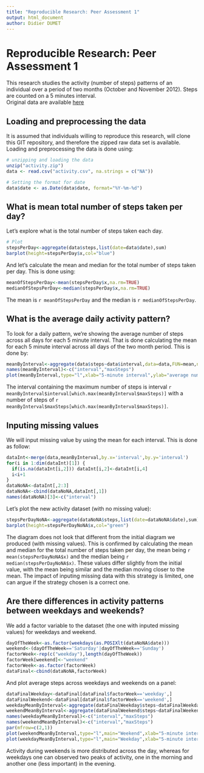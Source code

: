 ```yaml
---
title: "Reproducible Research: Peer Assessment 1"
output: html_document
author: Didier DUMET
---
```


# Reproducible Research: Peer Assessment 1

This research studies the activity (number of steps) patterns of an individual over a period of two months (October and November 2012). Steps are counted on a 5 minutes interval.  
Original data are available [here](https://d396qusza40orc.cloudfront.net/repdata%2Fdata%2Factivity.zip)  

## Loading and preprocessing the data

It is assumed that individuals willing to reproduce this research, will clone this GIT repository, and therefore the zipped raw data set is available. Loading and preprocessing the data is done using:

```r
# unzipping and loading the data
unzip("activity.zip")
data <- read.csv("activity.csv", na.strings = c("NA"))

# Setting the format for date
data$date <- as.Date(data$date, format="%Y-%m-%d")
```


## What is mean total number of steps taken per day?

Let's explore what is the total number of steps taken each day. 

```r
# Plot
stepsPerDay<-aggregate(data$steps,list(date=data$date),sum)
barplot(height=stepsPerDay$x,col="blue")
```

And let's calculate the mean and median for the total number of steps taken per day. This is done using:

```r
meanOfStepsPerDay<-mean(stepsPerDay$x,na.rm=TRUE)
medianOfStepsPerDay<-median(stepsPerDay$x,na.rm=TRUE)
```

The mean is `r meanOfStepsPerDay` and the median is `r medianOfStepsPerDay`.


## What is the average daily activity pattern?

To look for a daily pattern, we're showing the average number of steps across all days for each 5 minute interval. That is done calculating the mean for each 5 minute interval across all days of the two month period. This is done by:

```r
meanByInterval<-aggregate(data$steps~data$interval,data=data,FUN=mean,na.action=na.omit)
names(meanByInterval)<-c("interval","maxSteps")
plot(meanByInterval,type="l",xlab="5-minute interval",ylab="average number of steps taken")
```

The interval containing the maximum number of steps is interval `r meanByInterval$interval[which.max(meanByInterval$maxSteps)]` with a number of steps of `r meanByInterval$maxSteps[which.max(meanByInterval$maxSteps)]`.


## Inputing missing values

We will input missing value by using the mean for each interval. This is done as follow:

```r
dataInt<-merge(data,meanByInterval,by.x='interval',by.y='interval')
for(i in 1:dim(dataInt)[1]) {
  if(is.na(dataInt[i,2])) dataInt[i,2]<-dataInt[i,4]
  i<i+1
}
dataNoNA<-dataInt[,2:3]
dataNoNA<-cbind(dataNoNA,dataInt[,1])
names(dataNoNA)[3]<-c("interval")
```

Let's plot the new activity dataset (with no missing value):

```r
stepsPerDayNoNA<-aggregate(dataNoNA$steps,list(date=dataNoNA$date),sum)
barplot(height=stepsPerDayNoNA$x,col="green")
```

The diagram does not look that different from the initial diagram we produced (with missing values). This is confirmed by calculating the mean and median for the total number of steps taken per day, the mean being `r mean(stepsPerDayNoNA$x)` and the median being `r median(stepsPerDayNoNA$x)`.
These values differ slightly from the initial value, with the mean being similar and the median moving closer to the mean. The impact of inputing missing data with this strategy is limited, one can argue if the strategy chosen is a correct one.


## Are there differences in activity patterns between weekdays and weekends?

We add a factor variable to the dataset (the one with inputed missing values) for weekdays and weekend.

```r
dayOfTheWeek<-as.factor(weekdays(as.POSIXlt(dataNoNA$date)))
weekend<-(dayOfTheWeek=='Saturday'|dayOfTheWeek=='Sunday')
factorWeek<-rep(c("weekday"),length(dayOfTheWeek))
factorWeek[weekend]<-"weekend"
factorWeek<-as.factor(factorWeek)
dataFinal<-cbind(dataNoNA,factorWeek)
```


And plot average steps across weekdays and weekends on a panel:

```r
dataFinalWeekday<-dataFinal[dataFinal$factorWeek=='weekday',]
dataFinalWeekend<-dataFinal[dataFinal$factorWeek=='weekend',]
weekdayMeanByInterval<-aggregate(dataFinalWeekday$steps~dataFinalWeekday$interval,data=dataFinalWeekday,FUN=mean)
weekendMeanByInterval<-aggregate(dataFinalWeekend$steps~dataFinalWeekend$interval,data=dataFinalWeekend,FUN=mean)
names(weekdayMeanByInterval)<-c("interval","maxSteps")
names(weekendMeanByInterval)<-c("interval","maxSteps")
par(mfrow=c(2,1))
plot(weekendMeanByInterval,type="l",main="Weekend",xlab="5-minute interval",ylab="average number of steps taken")
plot(weekdayMeanByInterval,type="l",main="Weekday",xlab="5-minute interval",ylab="average number of steps takens")
```


Activity during weekends is more distributed across the day, whereas for weekdays one can observed two peaks of activity, one in the morning and another one (less important) in the evening.